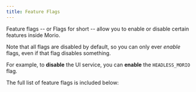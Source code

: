 ```yaml
---
title: Feature Flags
---
```


Feature flags -- or Flags for short -- allow you to enable or disable certain
features inside Morio.

Note that all flags are disabled by default, so you can only ever _enable_ flags, even if that flag disables something.

For example, to **disable** the UI service, you can **enable** the `HEADLESS_MORIO` flag.

The full list of feature flags is included below:

<SubPages />
